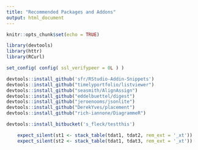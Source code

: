 ```yaml
---
title: "Recommended Packages and Addons"
output: html_document
---
```


```r
knitr::opts_chunk$set(echo = TRUE)
```


```r
library(devtools)
library(httr)
library(RCurl)

set_config( config( ssl_verifypeer = 0L ) )

devtools::install_github('sfr/RStudio-Addin-Snippets')
devtools::install_github("timelyportfolio/listviewer")
devtools::install_github("seasmith/AlignAssign")
devtools::install_github("eddelbuettel/digest")
devtools::install_github("jeroenooms/jsonlite")
devtools::install_github("DerekYves/placement")
devtools::install_github("rich-iannone/DiagrammeR")

devtools::install_bitbucket('s_fleck/testthis')

    expect_silent(st1 <- stack_table(tdat1, tdat2, rem_ext = '_xt'))
    expect_silent(st2 <- stack_table(tdat1, tdat3, rem_ext = '_xt'))

```

